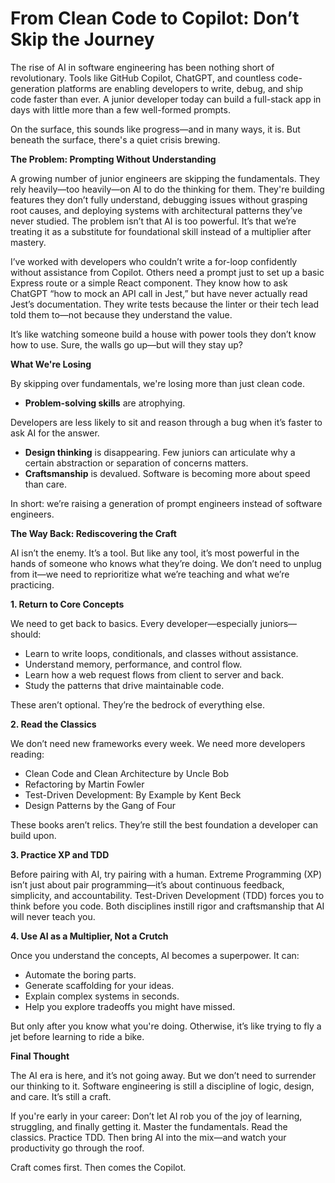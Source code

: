 # **From Clean Code to Copilot: Don’t Skip the Journey**

The rise of AI in software engineering has been nothing short of revolutionary. Tools like GitHub Copilot, ChatGPT, and countless code-generation platforms are enabling developers to write, debug, and ship code faster than ever. A junior developer today can build a full-stack app in days with little more than a few well-formed prompts.

On the surface, this sounds like progress—and in many ways, it is. But beneath the surface, there's a quiet crisis brewing.

**The Problem: Prompting Without Understanding**

A growing number of junior engineers are skipping the fundamentals. They rely heavily—too heavily—on AI to do the thinking for them. They're building features they don’t fully understand, debugging issues without grasping root causes, and deploying systems with architectural patterns they’ve never studied. The problem isn’t that AI is too powerful. It’s that we’re treating it as a substitute for foundational skill instead of a multiplier after mastery.

I’ve worked with developers who couldn’t write a for-loop confidently without assistance from Copilot. Others need a prompt just to set up a basic Express route or a simple React component. They know how to ask ChatGPT “how to mock an API call in Jest,” but have never actually read Jest’s documentation. They write tests because the linter or their tech lead told them to—not because they understand the value.

It’s like watching someone build a house with power tools they don’t know how to use. Sure, the walls go up—but will they stay up?

**What We're Losing**

By skipping over fundamentals, we're losing more than just clean code.

- **Problem-solving skills** are atrophying.

Developers are less likely to sit and reason through a bug when it’s faster to ask AI for the answer.

- **Design thinking** is disappearing. Few juniors can articulate why a certain abstraction or separation of concerns matters.
- **Craftsmanship** is devalued. Software is becoming more about speed than care.

In short: we’re raising a generation of prompt engineers instead of software engineers.

**The Way Back: Rediscovering the Craft**

AI isn’t the enemy. It’s a tool. But like any tool, it’s most powerful in the hands of someone who knows what they’re doing. We don’t need to unplug from it—we need to reprioritize what we’re teaching and what we’re practicing.

**1. Return to Core Concepts**

We need to get back to basics. Every developer—especially juniors—should:

- Learn to write loops, conditionals, and classes without assistance.
- Understand memory, performance, and control flow.
- Learn how a web request flows from client to server and back.
- Study the patterns that drive maintainable code.

These aren’t optional. They’re the bedrock of everything else.

**2. Read the Classics**

We don’t need new frameworks every week. We need more developers reading:

- Clean Code and Clean Architecture by Uncle Bob
- Refactoring by Martin Fowler
- Test-Driven Development: By Example by Kent Beck
- Design Patterns by the Gang of Four

These books aren’t relics. They’re still the best foundation a developer can build upon.

**3. Practice XP and TDD**

Before pairing with AI, try pairing with a human. Extreme Programming (XP) isn’t just about pair programming—it’s about continuous feedback, simplicity, and accountability. Test-Driven Development (TDD) forces you to think before you code. Both disciplines instill rigor and craftsmanship that AI will never teach you.

**4. Use AI as a Multiplier, Not a Crutch**

Once you understand the concepts, AI becomes a superpower. It can:

- Automate the boring parts.
- Generate scaffolding for your ideas.
- Explain complex systems in seconds.
- Help you explore tradeoffs you might have missed.

But only after you know what you're doing. Otherwise, it’s like trying to fly a jet before learning to ride a bike.

**Final Thought**

The AI era is here, and it’s not going away. But we don’t need to surrender our thinking to it. Software engineering is still a discipline of logic, design, and care. It’s still a craft.

If you're early in your career: Don’t let AI rob you of the joy of learning, struggling, and finally getting it. Master the fundamentals. Read the classics. Practice TDD. Then bring AI into the mix—and watch your productivity go through the roof.

Craft comes first. Then comes the Copilot.